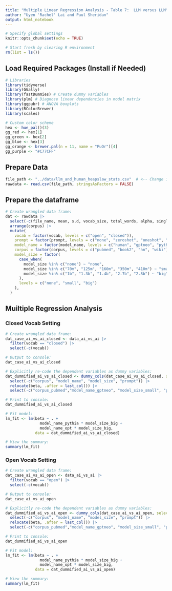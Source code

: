```yaml
---
title: "Multiple Linear Regression Analysis - Table 7:  LLM versus LLM"
author: "Uyen 'Rachel' Lai and Paul Sheridan"
output: html_notebook
---
```


```r
# Specify global settings
knitr::opts_chunk$set(echo = TRUE)

# Start fresh by clearing R environment
rm(list = ls())
```


## Load Required Packages (Install if Needed)

```r
# Libraries
library(tidyverse)
library(GGally)
library(fastDummies) # Create dummy variables
library(plm) # Diagnose linear dependencies in model matrix
library(ggpubr) # ANOVA boxplots
library(RColorBrewer)
library(scales)

# Custom color scheme
hex <- hue_pal()(3)
gg_red <- hex[1]
gg_green <- hex[2]
gg_blue <- hex[3]
gg_orange <- brewer.pal(n = 11, name = "PuOr")[4]
gg_purple <- "#C77CFF"
```

## Prepare Data

```r
file_path <- "../data/llm_and_human_heapslaw_stats.csv"  # <-- Change if necessary
rawdata <- read.csv(file_path, stringsAsFactors = FALSE)
```

## Prepare the dataframe

```r
# Create wrangled data frame:
dat <- rawdata |>
  select(-c(file_name, mean, s.d, vocab_size, total_words, alpha, singleton_count, r)) |> #Drop
  arrange(corpus) |>
  mutate(
    vocab = factor(vocab, levels = c("open", "closed")),
    prompt = factor(prompt, levels = c("none", "zeroshot", "oneshot", "fewshot")),
    model_name = factor(model_name, levels = c("human", "gptneo", "pythia", "opt")),
    corpus = factor(corpus, levels = c("pubmed", "book2", "hn", "wiki")),
    model_size = factor(
      case_when(
        model_size %in% c("none") ~ "none",
        model_size %in% c("70m", "125m", "160m", "350m", "410m") ~ "small",
        model_size %in% c("1b", "1.3b", "1.4b", "2.7b", "2.8b") ~ "big"
      ),
      levels = c("none", "small", "big")
    ),
  )
```

## Muiltiple Regression Analysis

### Closed Vocab Setting

```r
# Create wrangled data frame:
dat_case_ai_vs_ai_closed <- data_ai_vs_ai |>
  filter(vocab == "closed") |>
  select(-c(vocab)) 

# Output to console:
dat_case_ai_vs_ai_closed
```

```r
# Explicitly re-code the dependent variables as dummy variables:
dat_dummified_ai_vs_ai_closed <- dummy_cols(dat_case_ai_vs_ai_closed, select_columns = c("corpus", "model_name", "model_size", "prompt")) |>
  select(-c("corpus", "model_name", "model_size", "prompt")) |>
  relocate(beta, .after = last_col()) |>
  select(-c("corpus_pubmed","model_name_gptneo", "model_size_small", "prompt_zeroshot"))

# Print to console:
dat_dummified_ai_vs_ai_closed
```

```r
# Fit model:
lm_fit <- lm(beta ~ . +
               model_name_pythia * model_size_big +
               model_name_opt * model_size_big,
             data = dat_dummified_ai_vs_ai_closed)

# View the summary:
summary(lm_fit)
```

### Open Vocab Setting

```r
# Create wrangled data frame:
dat_case_ai_vs_ai_open <- data_ai_vs_ai |>
  filter(vocab == "open") |>
  select(-c(vocab)) 

# Output to console:
dat_case_ai_vs_ai_open
```

```r
# Explicitly re-code the dependent variables as dummy variables:
dat_dummified_ai_vs_ai_open <- dummy_cols(dat_case_ai_vs_ai_open, select_columns = c("corpus", "model_name", "model_size", "prompt")) |>
  select(-c("corpus", "model_name", "model_size", "prompt")) |>
  relocate(beta, .after = last_col()) |>
  select(-c("corpus_pubmed","model_name_gptneo", "model_size_small", "prompt_zeroshot"))

# Print to console:
dat_dummified_ai_vs_ai_open
```

```r
# Fit model:
lm_fit <- lm(beta ~ . +
               model_name_pythia * model_size_big +
               model_name_opt * model_size_big,
             data = dat_dummified_ai_vs_ai_open)

# View the summary:
summary(lm_fit)
```


